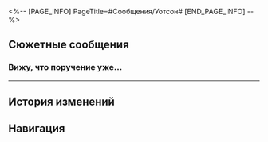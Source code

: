 <%-- [PAGE_INFO]
PageTitle=#Сообщения/Уотсон#
[END_PAGE_INFO] --%>
{{Сообщение Инфобокс
|id          = 91
|Изображение = НИП Уотсон Иконка.png
|Тип         = НИП
|Отправитель = Уотсон
|ПодписьСоо  = Пишите сразу по делу и без всяких «привет»
|Фракция     = Космическая станция «Герта»
}}

==Сюжетные сообщения==
===Вижу, что поручение уже...===
{{Сообщения
|условие_получения = 
|текст =
:'''Уотсон:''' Вижу, что поручение уже выполнено. Ты отлично {{MC|ж=справилась|м=справился}}.
:{Выбор} Конечно, я отлично {{MC|ж=справилась|м=справился}}.
::'''(Первопроходец):''' Конечно, я отлично {{MC|ж=справилась|м=справился}}. От тебя то помощи не дождёшься!
::'''Уотсон:''' Эй, я тебе помогала! Если бы я не занялась бумажками, тебе куда хуже бы пришлось.
:{Выбор} А теперь у тебя есть время?
::'''(Первопроходец):''' А тебе разве не дали ещё поручений? Неужели есть время интересоваться моими делами?
::'''Уотсон:''' Кто-то показывает зубы? Не забывай, я взяла на себя всю бумажную волокиту.
:'''Уотсон:''' И к твоему сведению, вся награда досталась тебе.
:'''Уотсон:''' В общем, было приятно с тобой работать. Куда приятнее, чем с кое-кем на космической станции.
}}
----

==История изменений==
{{История изменений|2.7}}

==Навигация==
{{Сообщения Навбокс}}